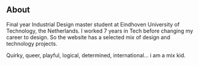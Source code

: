 ## About

Final year Industrial Design master student at Eindhoven University of Technology, the Netherlands. I worked 7 years in Tech before changing my career to design. So the website has a selected mix of design and technology projects.

Quirky, queer, playful, logical, determined, international... i am a mix kid.
